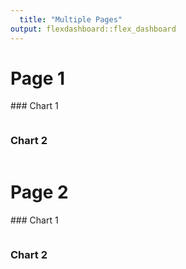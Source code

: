 ```yaml
---
  title: "Multiple Pages"
output: flexdashboard::flex_dashboard
---
```

  
  Page 1
===================================== 
  
  ### Chart 1
  
  ```r
```

### Chart 2

```r
```

Page 2
=====================================     
  
  ### Chart 1
  
  ```r
```

### Chart 2

```r
```
